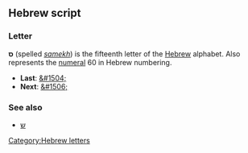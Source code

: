 ==Hebrew script==
===Letter===
'''&#1505;''' (spelled ''[[samekh]]'') is the fifteenth letter of the [[Hebrew]] alphabet.
Also represents the [[numeral]] 60 in Hebrew numbering.

* '''Last''': [[&#1504;]]
* '''Next''': [[&#1506;]]

===See also===
*[[ש]]

[[Category:Hebrew letters]]